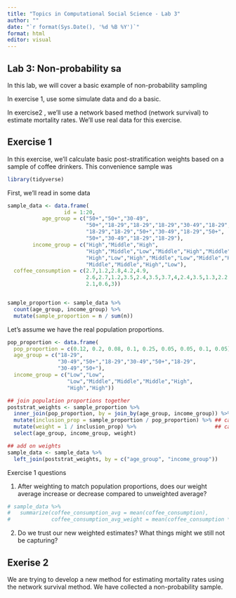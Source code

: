 ```yaml
---
title: "Topics in Computational Social Science - Lab 3"
author: ""
date: "`r format(Sys.Date(), '%d %B %Y')`"
format: html
editor: visual
---
```


## Lab 3: Non-probability sa

In this lab, we will cover a basic example of non-probability sampling 

In exercise 1, use some simulate data and do a basic. 

In exercise2 , we'll use a network based method (network survival) to estimate mortality rates. We'll use real data for this exercise. 


## Exercise 1


In this exercise, we'll calculate basic post-stratification weights based on a sample of coffee drinkers. This convenience sample was 


```r
library(tidyverse)
```


First, we'll read in some data 

```r
sample_data <- data.frame(
                  id = 1:20,
           age_group = c("50+","50+","30-49",
                         "50+","18-29","18-29","18-29","30-49","18-29","18-29",
                         "18-29","18-29","50+","30-49","18-29","50+",
                         "50+","30-49","18-29","18-29"),
        income_group = c("High","Middle","High",
                         "High","Middle","Low","Middle","High","Middle",
                         "High","Low","High","Middle","Low","Middle","High",
                         "Middle","Middle","High","Low"),
  coffee_consumption = c(2.7,1.2,2.8,4.2,4.9,
                         2.6,2.7,1.2,3.5,2.4,3.5,3.7,4,2.4,3.5,1.3,2.2,
                         2.1,0.6,3))


sample_proportion <- sample_data %>% 
  count(age_group, income_group) %>% 
  mutate(sample_proportion = n / sum(n))
```



Let's assume we have the real population proportions. 

```r
pop_proportion <- data.frame(
  pop_proportion = c(0.12, 0.2, 0.08, 0.1, 0.25, 0.05, 0.05, 0.1, 0.05),
  age_group = c("18-29",
                "30-49","50+","18-29","30-49","50+","18-29",
                "30-49","50+"),
  income_group = c("Low","Low",
                   "Low","Middle","Middle","Middle","High",
                   "High","High"))
```


```r
## join population proportions together 
poststrat_weights <- sample_proportion %>% 
  inner_join(pop_proportion, by = join_by(age_group, income_group)) %>% 
  mutate(inclusion_prop = sample_proportion / pop_proportion) %>% ## calculate inclusion probably by cell 
  mutate(weight = 1 / inclusion_prop) %>%                         ## calculate weight 
  select(age_group, income_group, weight)
```


```r
## add on weights 
sample_data <- sample_data %>% 
  left_join(poststrat_weights, by = c("age_group", "income_group"))
```


Exercise 1 questions

1. After weighting to match population proportions, does our weight average increase or decrease compared to unweighted average?  


```r
# sample_data %>% 
#   summarize(coffee_consumption_avg = mean(coffee_consumption),
#             coffee_consumption_avg_weight = mean(coffee_consumption * weight))
```


2. Do we trust our new weighted estimates? What things might we still not be capturing? 




## Exerise 2


We are trying to develop a new method for estimating mortality rates using the network survival method. We have collected a non-probability sample. 
